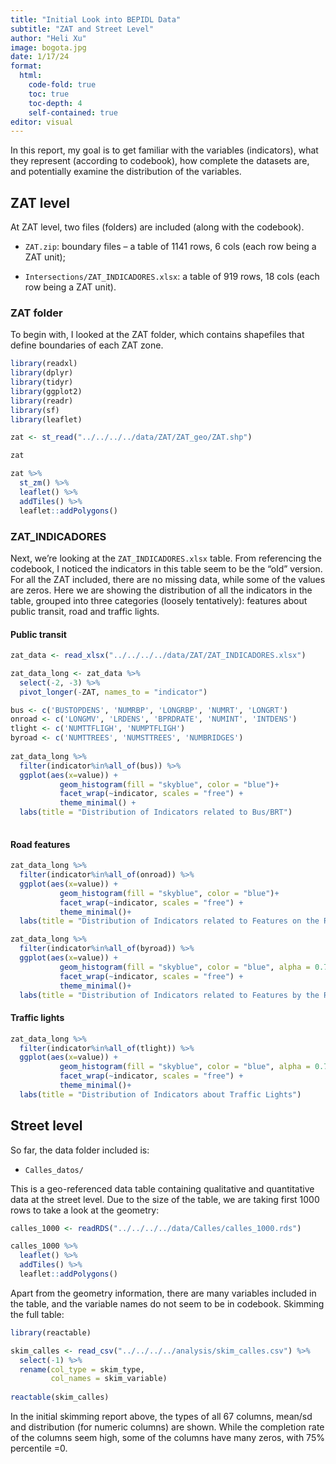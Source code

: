 ```yaml
---
title: "Initial Look into BEPIDL Data"
subtitle: "ZAT and Street Level"
author: "Heli Xu"
image: bogota.jpg
date: 1/17/24
format: 
  html:
    code-fold: true
    toc: true
    toc-depth: 4
    self-contained: true
editor: visual
---
```


In this report, my goal is to get familiar with the variables (indicators), what they represent (according to codebook), how complete the datasets are, and potentially examine the distribution of the variables.

## ZAT level

At ZAT level, two files (folders) are included (along with the codebook).

-   `ZAT.zip`: boundary files -- a table of 1141 rows, 6 cols (each row being a ZAT unit);

-   `Intersections/ZAT_INDICADORES.xlsx`: a table of 919 rows, 18 cols (each row being a ZAT unit).

### ZAT folder

To begin with, I looked at the ZAT folder, which contains shapefiles that define boundaries of each ZAT zone.

```r
library(readxl)
library(dplyr)
library(tidyr)
library(ggplot2)
library(readr)
library(sf)
library(leaflet)

zat <- st_read("../../../../data/ZAT/ZAT_geo/ZAT.shp")

zat

zat %>%
  st_zm() %>% 
  leaflet() %>%
  addTiles() %>%
  leaflet::addPolygons()


```

### ZAT_INDICADORES

Next, we're looking at the `ZAT_INDICADORES.xlsx` table. From referencing the codebook, I noticed the indicators in this table seem to be the "old" version. For all the ZAT included, there are no missing data, while some of the values are zeros. Here we are showing the distribution of all the indicators in the table, grouped into three categories (loosely tentatively): features about public transit, road and traffic lights.

#### Public transit

```r
zat_data <- read_xlsx("../../../../data/ZAT/ZAT_INDICADORES.xlsx")

zat_data_long <- zat_data %>% 
  select(-2, -3) %>% 
  pivot_longer(-ZAT, names_to = "indicator")

bus <- c('BUSTOPDENS', 'NUMRBP', 'LONGRBP', 'NUMRT', 'LONGRT')
onroad <- c('LONGMV', 'LRDENS', 'BPRDRATE', 'NUMINT', 'INTDENS')
tlight <- c('NUMTTFLIGH', 'NUMPTFLIGH')
byroad <- c('NUMTTREES', 'NUMSTTREES', 'NUMBRIDGES')
  
zat_data_long %>% 
  filter(indicator%in%all_of(bus)) %>% 
  ggplot(aes(x=value)) +
           geom_histogram(fill = "skyblue", color = "blue")+
           facet_wrap(~indicator, scales = "free") +
           theme_minimal() +
  labs(title = "Distribution of Indicators related to Bus/BRT")
  
```

#### Road features

```r
zat_data_long %>% 
  filter(indicator%in%all_of(onroad)) %>% 
  ggplot(aes(x=value)) +
           geom_histogram(fill = "skyblue", color = "blue")+
           facet_wrap(~indicator, scales = "free") +
           theme_minimal()+
  labs(title = "Distribution of Indicators related to Features on the Road")
```

```r
zat_data_long %>% 
  filter(indicator%in%all_of(byroad)) %>% 
  ggplot(aes(x=value)) +
           geom_histogram(fill = "skyblue", color = "blue", alpha = 0.7)+
           facet_wrap(~indicator, scales = "free") +
           theme_minimal()+
  labs(title = "Distribution of Indicators related to Features by the Road")
```

#### Traffic lights

```r
zat_data_long %>% 
  filter(indicator%in%all_of(tlight)) %>% 
  ggplot(aes(x=value)) +
           geom_histogram(fill = "skyblue", color = "blue", alpha = 0.7)+
           facet_wrap(~indicator, scales = "free") +
           theme_minimal()+
  labs(title = "Distribution of Indicators about Traffic Lights")
```

## Street level

So far, the data folder included is:

-   `Calles_datos/`

This is a geo-referenced data table containing qualitative and quantitative data at the street level. Due to the size of the table, we are taking first 1000 rows to take a look at the geometry:

```r
calles_1000 <- readRDS("../../../../data/Calles/calles_1000.rds")

calles_1000 %>% 
  leaflet() %>% 
  addTiles() %>% 
  leaflet::addPolygons()

```

Apart from the geometry information, there are many variables included in the table, and the variable names do not seem to be in codebook. Skimming the full table:

```r
library(reactable)

skim_calles <- read_csv("../../../../analysis/skim_calles.csv") %>% 
  select(-1) %>% 
  rename(col_type = skim_type,
         col_names = skim_variable)
         
reactable(skim_calles) 
```

In the initial skimming report above, the types of all 67 columns, mean/sd and distribution (for numeric columns) are shown. While the completion rate of the columns seem high, some of the columns have many zeros, with 75% percentile =0.

